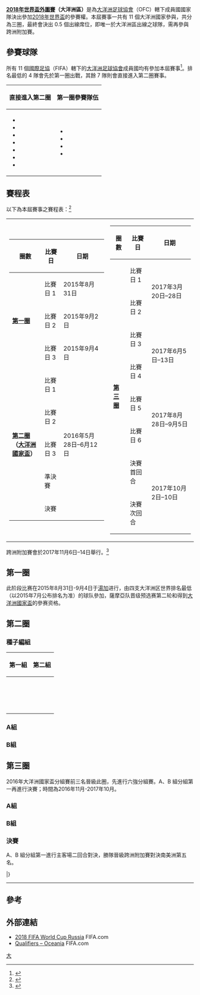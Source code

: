 '''[[2018年世界盃足球賽|2018年世界盃]][[2018年世界盃外圍賽|外圍賽]]（大洋洲區）'''是為[[大洋洲足球協會|大洋洲足球協會]]（OFC）轄下成員國國家隊決出參加[[2018年世界盃足球賽|2018年世界盃]]的參賽權。本屆賽事一共有 11 個大洋洲國家參與，共分為三圈，最終會決出 0.5 個出線席位，即唯一於大洋洲區出線之球隊，需再參與跨洲附加賽。

== 參賽球隊 ==
所有 11 個[[國際足球聯合會|國際足協]]（FIFA）轄下的[[大洋洲足球協會|大洋洲足球協會]]成員國均有參加本屆賽事<ref>{{cite web|url=http://www.fifa.com/worldcup/russia2018/news/newsid=2507253/index.html|title=Road to Russia with new milestone|publisher=FIFA.com|date=2015年1月15日|accessdate=2015年7月25日|archive-date=2015年3月21日|archive-url=https://web.archive.org/web/20150321054553/http://www.fifa.com/worldcup/russia2018/news/newsid=2507253/index.html|dead-url=no}}</ref>。排名最低的 4 隊會先於第一圈出戰，其餘 7 隊則會直接進入第二圈賽事。

{| class="wikitable"
|-
!直接進入第二圈
!第一圈參賽隊伍
|-valign=top
|
*{{fb|FIJ}}
*{{fb|NCL}}
*{{fb|NZL}}
*{{fb|PNG}}
*{{fb|SOL}}
*{{fb|TAH|name=大溪地}}
*{{fb|VAN}}
|
*{{fb|ASA}}
*{{fb|COK}}
*{{fb|SAM}}
*{{fb|TGA}}
|}

== 賽程表 ==
以下為本屆賽事之賽程表：<ref>{{cite web |url=http://www.oceaniafootball.com/ofc/AboutOFC/tabid/182/PageContentType/CALENDAR/language/en-US/Default.aspx |title=Calendar of Events 2015年月日 |publisher=Oceania Football Confederation |deadurl=yes |archiveurl=https://web.archive.org/web/20131019212135/http://www.oceaniafootball.com/ofc/AboutOFC/tabid/182/PageContentType/CALENDAR/language/en-US/Default.aspx |archivedate=2013-10-19 |accessdate=2015-07-25 }}</ref>

{|
|valign=top|
{| class="wikitable"
!圈數
!比賽日
!日期
|-
|rowspan=3|'''[[#第一圈|第一圈]]'''
|比賽日 1
|2015年8月31日
|-
|比賽日 2
|2015年9月2日
|-
|比賽日 3
|2015年9月4日
|-
|rowspan=5|'''[[#第二圈|第二圈]]<br />（[[大洋洲國家盃|大洋洲國家盃]]）'''
|比賽日 1
|rowspan=5|2016年5月28日–6月12日
|-
|比賽日 2
|-
|比賽日 3
|-
|準決賽
|-
|決賽
|}
|valign=top|
{| class="wikitable"
!圈數
!比賽日
!日期
|-
|rowspan=8|'''[[#第三圈|第三圈]]'''
|比賽日 1
|rowspan=2|2017年3月20日–28日
|-
|比賽日 2
|-
|比賽日 3
|rowspan=2|2017年6月5日–13日
|-
|比賽日 4
|-
|比賽日 5
|rowspan=2|2017年8月28日–9月5日
|-
|比賽日 6
|-
|決賽首回合
|rowspan=2|2017年10月2日–10日
|-
|決賽次回合
|}
|}

跨洲附加賽會於2017年11月6日–14日舉行。<ref>{{cite web|url=http://www.fifa.com/aboutfifa/calendar/events.html|title=FIFA Calendar|publisher=FIFA.com|accessdate=2015-07-25|archive-date=2011-07-22|archive-url=https://web.archive.org/web/20110722125643/http://www.fifa.com/aboutfifa/calendar/events.html|dead-url=no}}</ref>

== 第一圈 ==
{{Main|2018年國際足協世界盃外圍賽 – 大洋洲區第一圈}}
此阶段比赛在2015年8月31日-9月4日于[[湯加|湯加]]进行，由四支大洋洲区世界排名最低（以2015年7月公布排名为准）的球队參加，薩摩亞队晋级预选赛第二轮和得到[[大洋洲國家盃|大洋洲國家盃]]的參赛资格。

{{2018年國際足協世界盃外圍賽 – 大洋洲區第一圈|show_matches=yes}}

== 第二圈 ==
{{Main|2016年大洋洲國家盃}}

===種子編組===
{| class=wikitable
!width=50%|第一組
!width=50%|第二組
|- valign=top
|
{{fb|NZL}}<br />
{{fb|NCL}}<br />
{{fb|TAH|name=大溪地}}<br />
{{fb|SOL}}
|
{{fb|VAN}}<br />
{{fb|FIJ}}<br />
{{fb|PNG}}<br />
{{fb|SAM}}
|}

=== A組 ===
{{2016年大洋洲國家盃A組積分榜|show_matches=yes}}

=== B組 ===
{{2016年大洋洲國家盃B組積分榜|show_matches=yes}}

== 第三圈 ==
{{Main|2018年國際足協世界盃外圍賽 – 大洋洲區第三圈}}
2016年大洋洲國家盃分組賽前三名晉級此圈，先進行六強分組賽。A、B 組分組第一再進行決賽；時間為2016年11月-2017年10月。

=== A組 ===
{{2018年國際足協世界盃外圍賽大洋洲區第三圈A組積分榜|show_matches=yes|matches_style=FBR}}

=== B組 ===
{{2018年國際足協世界盃外圍賽大洋洲區第三圈B組積分榜|show_matches=yes|matches_style=FBR}}

=== 決賽 ===
A、B 組分組第一進行主客場二回合對決，勝隊晉級跨洲附加賽對決南美洲第五名。

{{TwoLeg start}}
{{TwoLegResult|'''{{fb|NZL}}'''||8–3|{{fb|SOL}}||6–1|2–2}}
|}</onlyinclude>

<div id=" v "></div>{{footballbox
|date = 2017年9月1日
|time = 19:35 [[UTC+12|UTC+12]]
|team1 = {{fb|NZL}}
|score = 6 – 1
|report = [http://www.fifa.com/worldcup/matches/round=276475/match=300400032/index.html Report (FIFA)]<br />[https://www.oceaniafootball.com/competition-list/2018-fifa-world-cup-russia%E2%84%A2-qualifiers-stage-3-final-401694/new-zealand-solomon-islands-436227/ Report (OFC)]
|team2 = {{fb|SOL}}
|goals1 = [[克里斯·伍德_(足球运动员)|伍德]] {{goal|18||36||90+3}}<br />[[哥斯達·巴巴路西斯|巴巴路西斯]] {{goal|39}}<br />[[Ryan_Thomas_(footballer)|Thomas]] {{goal|56}}<br />[[米高·麥堅治|麥堅治]] {{goal|81}}
|goals2 = [[Henry_Fa'arodo|Fa'arodo]] {{goal|53|pen.}}
|stadium = [[奥克兰|奥克兰]], [[北港体育场|北港体育场]]
|attendance = 
|referee = [[Norbert_Hauata|Norbert Hauata]] （{{nfa|TAH}}）
}}
----
<div id=" v "></div>{{footballbox
|date = 2017年9月5日
|time = 14:00 [[UTC+11|UTC+11]]
|team1 = {{fb|SOL}}
|score = 2 – 2
|report=[http://www.fifa.com/worldcup/matches/round=276475/match=300400031/index.html Report (FIFA)]<br />[https://www.oceaniafootball.com/competition-list/2018-fifa-world-cup-russia%E2%84%A2-qualifiers-stage-3-final-401694/solomon-islands-new-zealand-436228/ Report (OFC)] 
|team2={{fb|NZL}}
|goals1=
*[[Micah_Lea'alafa|Lea'alafa]] {{goal|28|pen.}}
*[[Henry_Fa'arodo|Fa'arodo]] {{goal|78|pen.}}
|goals2=
*[[Myer_Bevan|Bevan]] {{goal|14}}
*[[Hadisi_Aengari|Aengari]] {{goal|21|o.g.}} 
|stadium = [[霍尼亚拉|霍尼亚拉]], [[罗荪他马体育场|罗荪他马体育场]]
|attendance = 
|referee = [[Abdulrahman_Al-Jassim|Abdulrahman Al-Jassim]]  ({{nfa|QAT}})
}}

== 參考 ==

{{reflist}}

== 外部連結 ==
*[http://www.fifa.com/worldcup/index.html 2018 FIFA World Cup Russia]{{Wayback|url=http://www.fifa.com/worldcup/index.html |date=20131120042645 }} FIFA.com
*[http://www.fifa.com/worldcup/preliminaries/oceania/index.html Qualifiers – Oceania]{{Wayback|url=http://www.fifa.com/worldcup/preliminaries/oceania/index.html |date=20160326104757 }} FIFA.com
{{2018年世界盃資格賽}}
[[Category:2018年國際足協世界盃外圍賽|大]]